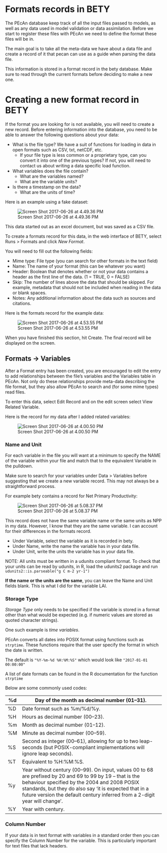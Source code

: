 # Formats records in BETY {#NewFormat}

The PEcAn database keep track of all the input files passed to models, as well as any data used in model validation or data assimilation. Before we start to register these files with PEcAn we need to define the format these files will be in.

The main goal is to take all the meta-data we have about a data file and create a record of it that pecan can use as a guide when parsing the data file. 

This information is stored in a format record in the bety database. Make sure to read through the current formats before deciding to make a new one. 

# Creating a new format record in BETY

If the format you are looking for is not available, you will need to create a new record. Before entering information into the database, you need to be able to answer the following questions about your data:

- What is the file type? We have a suit of functions for loading in data in open formats such as CSV, txt, netCDF, etc. 
  - If your file type is less common or a proprietary type, can you convert it into one of the previous types? If not, you will need to contact us about writing a data specific load function.
- What variables does the file contain?
  - What are the variables named?
  - What are the variable units?
- Is there a timestamp on the data? 
  - What are the units of time?

Here is an example using a fake dataset:

![Screen Shot 2017-06-26 at 4.49.36 PM](images/Screen Shot 2017-06-26 at 4.49.36 PM.png)



This data started out as an excel document, but was saved as a CSV file. 

To create a formats record for this data, in the web interface of BETY, select Runs > Formats and click _New Format_. 

You will need to fill out the following fields:

- Mime type: File type (you can search for other formats in the text field)
- Name: The name of your format (this can be whatever you want)
- Header: Boolean that denotes whether or not your data contains a header as the first line of the data. (1 = TRUE, 0 = FALSE)
- Skip: The number of lines above the data that should be skipped. For example, metadata that should not be included when reading in the data or blank spaces. 
- Notes: Any additional information about the data such as sources and citations.  

Here is the formats record for the example data:

![Screen Shot 2017-06-26 at 4.53.55 PM](images/Screen Shot 2017-06-26 at 4.53.55 PM.png)

When you have finished this section, hit Create. The final record will be displayed on the screen. 

## Formats -> Variables

After a Format entry has been created, you are encouraged to edit the entry to add relationships between the file's variables and the Variables table in PEcAn. Not only do these relationships provide meta-data describing the file format, but they also allow PEcAn to search and (for some mime types) read files.

To enter this data, select Edit Record and on the edit screen select View Related Variable. 

Here is the record for my data after I added related variables:

![Screen Shot 2017-06-26 at 4.00.50 PM](images/Screen Shot 2017-06-26 at 4.00.50 PM.png)

### Name and Unit

For each variable in the file you will want at a minimum to specify the NAME of the variable within your file and match that to the equivalent Variable in the pulldown.

Make sure to search for your variables under Data > Variables before suggesting that we create a new variable record. This may not always be a straightforward process. 

For example bety contains a record for Net Primary Productivity: 

![Screen Shot 2017-06-26 at 5.08.37 PM](images/Screen Shot 2017-06-26 at 5.08.37 PM.png)

This record does not have the same variable name or the same units as NPP in my data. However, I know that they are the same variable. I can account for their differences in the formats record. 

- Under Variable, select the variable as it is recorded in bety.
- Under Name, write the name the variable has in your data file.
- Under Unit, write the units the variable has in your data file. 

NOTE: All units must be written in a udunits compliant format. To check that your units can be read by udunits, in R, load the udunits2 package and run `udunits2::is.parseable("g C m-2 yr-1")`

**If the name or the units are the same**, you can leave the Name and Unit fields blank. This is what I did for the variable LAI. 

### Storage Type

_Storage Type_ only needs to be specified if the variable is stored in a format other than what would be expected (e.g. if numeric values are stored as quoted character strings).

One such example is *time variables*.

PEcAn converts all dates into POSIX format using functions such as `strptime`. These functions require that the user specify the format in which the date is written. 

The default is `"%Y-%m-%d %H:%M:%S"` which would look like `"2017-01-01 00:00:00"`

A list of date formats can be found in the R documentation for the function `strptime`	

Below are some commonly used codes:

| %d   | Day of the month as decimal number (01–31). |
| ---- | ---------------------------------------- |
| %D   | Date format such as %m/%d/%y.            |
| %H   | Hours as decimal number (00–23).         |
| %m   | Month as decimal number (01–12).         |
| %M   | Minute as decimal number (00–59).        |
| %S   | Second as integer (00–61), allowing for up to two leap-seconds  (but POSIX-compliant implementations will ignore leap seconds). |
| %T   | Equivalent to %H:%M:%S.                  |
| %y   | Year without century (00–99). On input, values 00 to 68 are  prefixed by 20 and 69 to 99 by 19 – that is the behaviour specified by the  2004 and 2008 POSIX standards, but they do also say ‘it is expected that in a  future version the default century inferred from a 2-digit year will change’. |
| %Y   | Year with century.                       |


### Column Number

If your data is in text format with variables in a standard order then you can specify the Column Number for the variable. This is particularly important for text files that lack headers.

